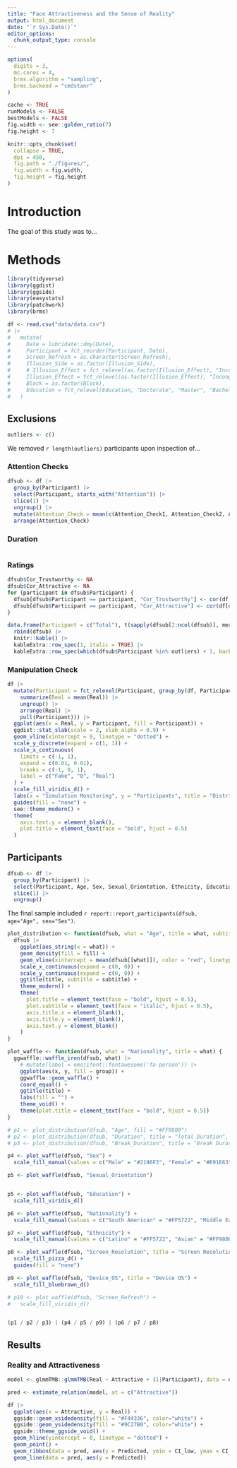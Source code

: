 ```yaml
---
title: "Face Attractiveness and the Sense of Reality"
output: html_document
date: "`r Sys.Date()`"
editor_options: 
  chunk_output_type: console
---
```


```r
options(
  digits = 3,
  mc.cores = 4,
  brms.algorithm = "sampling",
  brms.backend = "cmdstanr"
)

cache <- TRUE
runModels <- FALSE
bestModels <- FALSE
fig.width <- see::golden_ratio(7)
fig.height <- 7

knitr::opts_chunk$set(
  collapse = TRUE,
  dpi = 450,
  fig.path = "./figures/",
  fig.width = fig.width,
  fig.height = fig.height
)
```


# Introduction

The goal of this study was to...

# Methods


```r
library(tidyverse)
library(ggdist)
library(ggside)
library(easystats)
library(patchwork)
library(brms)

df <- read.csv("data/data.csv")
# |>
#   mutate(
#     Date = lubridate::dmy(Date),
#     Participant = fct_reorder(Participant, Date),
#     Screen_Refresh = as.character(Screen_Refresh),
#     Illusion_Side = as.factor(Illusion_Side),
#     # Illusion_Effect = fct_relevel(as.factor(Illusion_Effect), "Incongruent", "Null", "Congruent"),
#     Illusion_Effect = fct_relevel(as.factor(Illusion_Effect), "Incongruent", "Congruent"),
#     Block = as.factor(Block),
#     Education = fct_relevel(Education, "Doctorate", "Master", "Bachelor", "High School", "Other")
#   )
```



## Exclusions {.tabset}

```r
outliers <- c()
```

We removed `r length(outliers)` participants upon inspection of...

### Attention Checks

```r
dfsub <- df |>
  group_by(Participant) |>
  select(Participant, starts_with("Attention")) |>
  slice(1) |>
  ungroup() |>
  mutate(Attention_Check = mean(c(Attention_Check1, Attention_Check2, Attention_Check3))) |>
  arrange(Attention_Check)
```

### Duration

```r

```

### Ratings

```r
dfsub$Cor_Trustworthy <- NA
dfsub$Cor_Attractive <- NA
for (participant in dfsub$Participant) {
  dfsub[dfsub$Participant == participant, "Cor_Trustworthy"] <- cor(df[df$Participant == participant, "Trustworthy"], df[df$Participant == participant, "Norms_Trustworthy"])
  dfsub[dfsub$Participant == participant, "Cor_Attractive"] <- cor(df[df$Participant == participant, "Attractive"], df[df$Participant == participant, "Norms_Attractive"])
}
```

```r
data.frame(Participant = c("Total"), t(sapply(dfsub[2:ncol(dfsub)], mean, na.rm = TRUE))) |>
  rbind(dfsub) |>
  knitr::kable() |>
  kableExtra::row_spec(1, italic = TRUE) |>
  kableExtra::row_spec(which(dfsub$Participant %in% outliers) + 1, background = "#EF9A9A")
```

### Manipulation Check

```r
df |>
  mutate(Participant = fct_relevel(Participant, group_by(df, Participant) |>
    summarize(Real = mean(Real)) |>
    ungroup() |>
    arrange(Real) |>
    pull(Participant))) |>
  ggplot(aes(x = Real, y = Participant, fill = Participant)) +
  ggdist::stat_slab(scale = 2, slab_alpha = 0.9) +
  geom_vline(xintercept = 0, linetype = "dotted") +
  scale_y_discrete(expand = c(1, 1)) +
  scale_x_continuous(
    limits = c(-1, 1),
    expand = c(0.01, 0.01),
    breaks = c(-1, 0, 1),
    label = c("Fake", "0", "Real")
  ) +
  scale_fill_viridis_d() +
  labs(x = "Simulation Monitoring", y = "Participants", title = "Distribution of Reality Judgments") +
  guides(fill = "none") +
  see::theme_modern() +
  theme(
    axis.text.y = element_blank(),
    plot.title = element_text(face = "bold", hjust = 0.5)
  )
```


## Participants

```r
dfsub <- df |>
  group_by(Participant) |>
  select(Participant, Age, Sex, Sexual_Orientation, Ethnicity, Education, Nationality, Device_OS, starts_with("Screen")) |>
  slice(1) |>
  ungroup()
```

The final sample included `r report::report_participants(dfsub, age="Age", sex="Sex")`.

```r
plot_distribution <- function(dfsub, what = "Age", title = what, subtitle = "", fill = "orange") {
  dfsub |>
    ggplot(aes_string(x = what)) +
    geom_density(fill = fill) +
    geom_vline(xintercept = mean(dfsub[[what]]), color = "red", linetype = "dashed") +
    scale_x_continuous(expand = c(0, 0)) +
    scale_y_continuous(expand = c(0, 0)) +
    ggtitle(title, subtitle = subtitle) +
    theme_modern() +
    theme(
      plot.title = element_text(face = "bold", hjust = 0.5),
      plot.subtitle = element_text(face = "italic", hjust = 0.5),
      axis.title.x = element_blank(),
      axis.title.y = element_blank(),
      axis.text.y = element_blank()
    )
}

plot_waffle <- function(dfsub, what = "Nationality", title = what) {
  ggwaffle::waffle_iron(dfsub, what) |>
    # mutate(label = emojifont::fontawesome('fa-person')) |>
    ggplot(aes(x, y, fill = group)) +
    ggwaffle::geom_waffle() +
    coord_equal() +
    ggtitle(title) +
    labs(fill = "") +
    theme_void() +
    theme(plot.title = element_text(face = "bold", hjust = 0.5))
}
```

```r
# p1 <- plot_distribution(dfsub, "Age", fill = "#FF9800")
# p2 <- plot_distribution(dfsub, "Duration", title = "Total Duration", subtitle = "in minutes", fill = "#F44336")
# p3 <- plot_distribution(dfsub, "Break_Duration", title = "Break Duration", subtitle = "in minutes", fill = "#3F51B5")

p4 <- plot_waffle(dfsub, "Sex") +
  scale_fill_manual(values = c("Male" = "#2196F3", "Female" = "#E91E63", "Other" = "#FF9800"))

p5 <- plot_waffle(dfsub, "Sexual_Orientation")


p5 <- plot_waffle(dfsub, "Education") +
  scale_fill_viridis_d()

p6 <- plot_waffle(dfsub, "Nationality") +
  scale_fill_manual(values = c("South American" = "#FF5722", "Middle Eastern" = "#FF9800", "Western" = "#2196F3", "Eastern" = "#673AB7", "African" = "#4CAF50", "South African" = "#009688"))

p7 <- plot_waffle(dfsub, "Ethnicity") +
  scale_fill_manual(values = c("Latino" = "#FF5722", "Asian" = "#FF9800", "Caucasian" = "#2196F3", "African" = "#4CAF50", "Jewish" = "#9C27B0", "Mixed" = "#795548"))

p8 <- plot_waffle(dfsub, "Screen_Resolution", title = "Screen Resolution") +
  scale_fill_pizza_d() +
  guides(fill = "none")

p9 <- plot_waffle(dfsub, "Device_OS", title = "Device OS") +
  scale_fill_bluebrown_d()

# p10 <- plot_waffle(dfsub, "Screen_Refresh") +
#   scale_fill_viridis_d()


(p1 / p2 / p3) | (p4 / p5 / p9) | (p6 / p7 / p8)
```

## Results


### Reality and Attractiveness

```r
model <- glmmTMB::glmmTMB(Real ~ Attractive + (1|Participant), data = df)
```

```r
pred <- estimate_relation(model, at = c("Attractive"))

df |> 
  ggplot(aes(x = Attractive, y = Real)) +
  ggside::geom_xsidedensity(fill = "#F44336", color="white") +
  ggside::geom_ysidedensity(fill = "#9C27B0", color="white") +
  ggside::theme_ggside_void() +
  geom_hline(yintercept = 0, linetype = "dotted") +
  geom_point() +
  geom_ribbon(data = pred, aes(y = Predicted, ymin = CI_low, ymax = CI_high), alpha = 0.5) +
  geom_line(data = pred, aes(y = Predicted))
```
